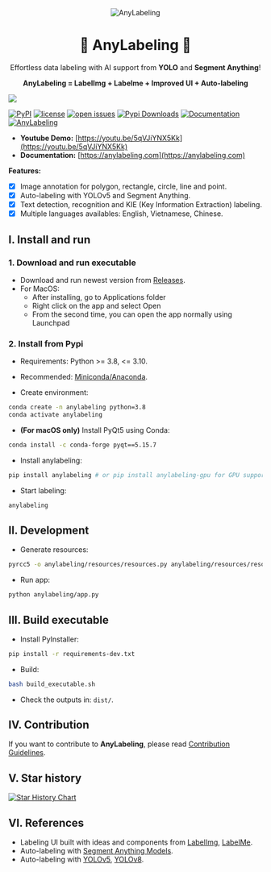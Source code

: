 <div align="center">
  <img alt="AnyLabeling" style={{width: "128px", maxWidth: "100%", height: "auto"}} src="https://user-images.githubusercontent.com/18329471/232250539-2b15b9ee-5593-41d0-ba22-e0442f314cce.png"/>
  <h1 align="center">🌟 AnyLabeling 🌟</h1>
  <p align="center">Effortless data labeling with AI support from <b>YOLO</b> and <b>Segment Anything</b>!</p>
  <p align="center"><b>AnyLabeling = LabelImg + Labelme + Improved UI + Auto-labeling</b></p>
</div>

![](/images/colorful.png)

<div style={{display: "flex", gap: "5px", marginTop: "10px"}}><a href="https://pypi.org/project/anylabeling"><img src="https://img.shields.io/pypi/v/anylabeling" alt="PyPI"></img></a>
<a href="https://github.com/vietanhdev/anylabeling/blob/master/LICENSE"><img src="https://img.shields.io/github/license/vietanhdev/anylabeling.svg" alt="license"></img></a>
<a href="https://github.com/vietanhdev/anylabeling/issues"><img src="https://isitmaintained.com/badge/open/vietanhdev/anylabeling.svg" alt="open issues"></img></a>
<a href="https://pypi.org/project/anylabeling/"><img src="https://pepy.tech/badge/anylabeling" alt="Pypi Downloads"></img></a>
<a href="https://anylabeling.com/"><img src="https://img.shields.io/badge/Read-Documentation-green" alt="Documentation"></img></a></div>

<a href="https://youtu.be/5qVJiYNX5Kk">
  <img alt="AnyLabeling" src="https://raw.githubusercontent.com/vietanhdev/anylabeling/master/assets/screenshot.png"/>
</a>

- **Youtube Demo:** [https://youtu.be/5qVJiYNX5Kk](https://youtu.be/5qVJiYNX5Kk)
- **Documentation:** [https://anylabeling.com](https://anylabeling.com)

**Features:**

- [x] Image annotation for polygon, rectangle, circle, line and point.
- [x] Auto-labeling with YOLOv5 and Segment Anything.
- [x] Text detection, recognition and KIE (Key Information Extraction) labeling.
- [x] Multiple languages availables: English, Vietnamese, Chinese.

## I. Install and run

### 1. Download and run executable

- Download and run newest version from [Releases](https://github.com/vietanhdev/anylabeling/releases).
- For MacOS:
  - After installing, go to Applications folder
  - Right click on the app and select Open
  - From the second time, you can open the app normally using Launchpad

### 2. Install from Pypi

- Requirements: Python >= 3.8, &lt;= 3.10.
- Recommended: [Miniconda/Anaconda](https://docs.conda.io/en/latest/miniconda.html).

- Create environment:

```bash
conda create -n anylabeling python=3.8
conda activate anylabeling
```

- **(For macOS only)** Install PyQt5 using Conda:

```bash
conda install -c conda-forge pyqt==5.15.7
```

- Install anylabeling:

```bash
pip install anylabeling # or pip install anylabeling-gpu for GPU support
```

- Start labeling:

```bash
anylabeling
```

## II. Development

- Generate resources:

```bash
pyrcc5 -o anylabeling/resources/resources.py anylabeling/resources/resources.qrc
```

- Run app:

```bash
python anylabeling/app.py
```

## III. Build executable

- Install PyInstaller:

```bash
pip install -r requirements-dev.txt
```

- Build:

```bash
bash build_executable.sh
```

- Check the outputs in: `dist/`.

## IV. Contribution

If you want to contribute to **AnyLabeling**, please read [Contribution Guidelines](https://anylabeling.com/docs/contribution).

## V. Star history

[![Star History Chart](https://api.star-history.com/svg?repos=vietanhdev/anylabeling&type=Date)](https://star-history.com/#vietanhdev/anylabeling&Date)

## VI. References

- Labeling UI built with ideas and components from [LabelImg](https://github.com/heartexlabs/labelImg), [LabelMe](https://github.com/wkentaro/labelme).
- Auto-labeling with [Segment Anything Models](https://segment-anything.com/).
- Auto-labeling with [YOLOv5](https://github.com/ultralytics/yolov5), [YOLOv8](https://github.com/ultralytics/ultralytics).
